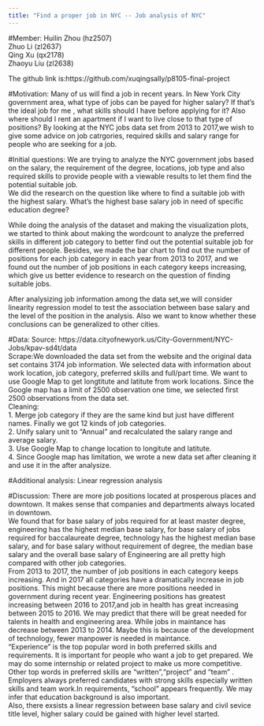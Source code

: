 ```yaml
---
title: "Find a proper job in NYC -- Job analysis of NYC"
---
```

 
#Member:
Huilin Zhou (hz2507)  
Zhuo Li (zl2637)  
Qing Xu (qx2178)  
Zhaoyu Liu (zl2638)  

The github link is:https://github.com/xuqingsally/p8105-final-project

#Motivation: 
Many of us will find a job in recent years. In New York City government area, what type of jobs can be payed for higher salary? If that's the ideal job for me , what skills should I have before applying for it?  Also where should I rent an apartment if I want to live close to that type of positions? By looking at the NYC jobs data set from 2013 to 2017,we wish to give some advice on job catrgories, required skills and salary range for people who are seeking for a job.  


#Initial questions:
We are trying to analyze the NYC government jobs based on the salary, the requirement of the degree, locations, job type and also required skills to provide people with a viewable results to let them find the potential suitable job.  
We did the research on the question like where to find a suitable job with the highest salary. What's the highest base salary job in need of specific education degree?  
  
While doing the analysis of the dataset and making the visualization plots, we started to think about making the wordcount to analyze the preferred skills in different job category to better find out the potential suitable job for different people. Besides, we made the bar chart to find out the number of positions for each job category in each year from 2013 to 2017, and we found out the  number of job positions in each category keeps increasing, which give us better evidence to research on the question of finding suitable jobs.  
  
After analysizing job information among the data set,we will consider linearity regression model to test the association between base salary and the level of the position in the analysis. Also we want to know whether these conclusions can be generalized to other cities.  
  
#Data: 
Source: https://data.cityofnewyork.us/City-Government/NYC-Jobs/kpav-sd4t/data  
Scrape:We downloaded the data set from the website and the original data set contains 3174 job information. We selected data with information about work location, job category, preferred skills and full/part time. We want to use Google Map to get longtitute and latitute from work locations. Since the Google map has a limit of 2500 observation one time, we selected first 2500 observations from the data set.  
Cleaning:  
1. Merge job category if they are the same kind but just have different names. Finally we got 12 kinds of job categories.    
2. Unify salary unit to "Annual" and recalculated the salary range and average salary.   
3. Use Google Map to change location to longitute and latitute.  
4. Since Google map has limitation, we wrote a new data set after cleaning it and use it in the after analysize.    
  
 
#Additional analysis:
Linear regression analysis  

#Discussion: 
There are more job positions located at prosperous places and downtown. It makes sense that companies and departments always located in downtown.  
We found that for base salary of jobs required for at least master degree, engineering has the highest median base salary, for base salary of jobs required for baccalaureate degree, technology has the highest median base salary, and for base salary without requirement of degree, the median base salary and the overall base salary of Engineering are all pretty high compared with other job categories.   
From 2013 to 2017, the number of job positions in each category keeps increasing. And in 2017 all categories have a dramatically increase in job positions. This might because there are more positions needed in government during recent year.  Engineering positions has greatest increasing between 2016 to 2017,and job in health has great increasing between 2015 to 2016. We may predict that there will be great needed for talents in health and engineering area. While jobs in maintance has decrease between 2013 to 2014. Maybe this is because of the development of technology, fewer manpower is needed in maintance.  
"Experience" is the top popular word in both preferred skills and requirements. It is important for people who want a job to get prepared. We may do some internship or related project to make us more competitive. Other top words in preferred skills are "written","project" and "team" . Employers always preferred candidates with strong skills especially written skills and team work.In requirements, "school" appears frequently. We may infer that education background is also important.  
Also, there exsists a linear regression between base salary and civil sevice title level, higher salary could be gained with higher level started.



 